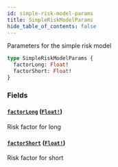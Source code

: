 ```yaml
---
id: simple-risk-model-params
title: SimpleRiskModelParams
hide_table_of_contents: false
---
```



Parameters for the simple risk model

```graphql
type SimpleRiskModelParams {
  factorLong: Float!
  factorShort: Float!
}
```


### Fields

#### [`factorLong`](#) ([`Float!`](/docs/mainnet/graphql/scalars/float))

Risk factor for long


#### [`factorShort`](#) ([`Float!`](/docs/mainnet/graphql/scalars/float))

Risk factor for short




